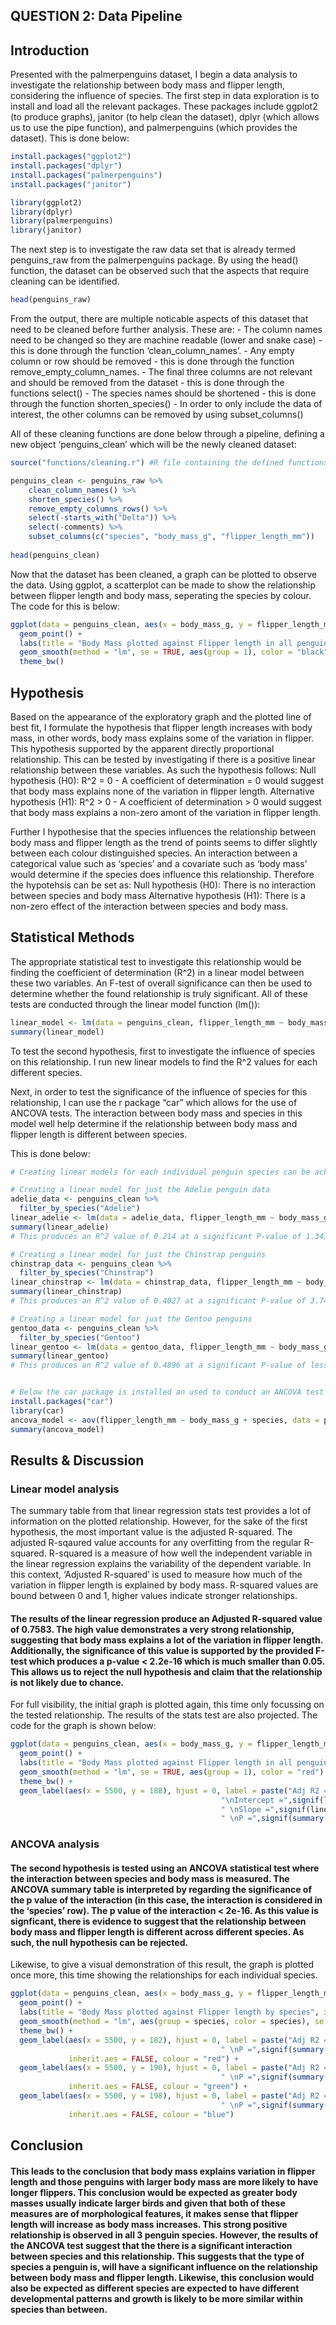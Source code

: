 ## QUESTION 2: Data Pipeline

## Introduction

Presented with the palmerpenguins dataset, I begin a data analysis to investigate the relationship between body mass and flipper length, considering the influence of species. The first step in data exploration is to install and load all the relevant packages. These packages include ggplot2 (to produce graphs), janitor (to help clean the dataset), dplyr (which allows us to use the pipe function), and palmerpenguins (which provides the dataset). This is done below:

```r

install.packages("ggplot2")
install.packages("dplyr")
install.packages("palmerpenguins")
install.packages("janitor")

library(ggplot2)
library(dplyr)
library(palmerpenguins)
library(janitor)
```

The next step is to investigate the raw data set that is already termed penguins_raw from the palmerpenguins package. By using the head() function, the dataset can be observed such that the aspects that require cleaning can be identified. 
```r
head(penguins_raw)
```

From the output, there are multiple noticable aspects of this dataset that need to be cleaned before further analysis. These are:
- The column names need to be changed so they are machine readable (lower and snake case) - this is done through the function 'clean_column_names'. 
- Any empty column or row should be removed - this is done through the function remove_empty_column_names. 
- The final three columns are not relevant and should be removed from the dataset - this is done through the functions select()
- The species names should be shortened - this is done through the function shorten_species()
- In order to only include the data of interest, the other columns can be removed by using subset_columns()

All of these cleaning functions are done below through a pipeline, defining a new object 'penguins_clean' which will be the newly cleaned dataset:

```r

source("functions/cleaning.r") #R file containing the defined functions that are used below (this can be found in the repository)

penguins_clean <- penguins_raw %>%
    clean_column_names() %>%
    shorten_species() %>%
    remove_empty_columns_rows() %>%
    select(-starts_with("Delta")) %>%
    select(-comments) %>%
    subset_columns(c("species", "body_mass_g", "flipper_length_mm"))
 
head(penguins_clean)
```

Now that the dataset has been cleaned, a graph can be plotted to observe the data. Using ggplot, a scatterplot can be made to show the relationship between flipper length and body mass, seperating the species by colour. The code for this is below:
```r
ggplot(data = penguins_clean, aes(x = body_mass_g, y = flipper_length_mm, colour = species)) +
  geom_point() +
  labs(title = "Body Mass plotted against Flipper length in all penguins", x = "Body Mass (g)", y = "Flipper Length (mm)") +
  geom_smooth(method = "lm", se = TRUE, aes(group = 1), color = "black") +
  theme_bw()
```

## Hypothesis

Based on the appearance of the exploratory graph and the plotted line of best fit, I formulate the hypothesis that flipper length increases with body mass, in other words, body mass explains some of the variation in flipper. This hypothesis supported by the apparent directly proportional relationship. This can be tested by investigating if there is a positive linear relationship between these variables. As such the hypothesis follows: 
Null hypothesis (H0): R\^2 = 0 - A coefficient of determination = 0 would suggest that body mass explains none of the variation in flipper length. 
Alternative hypothesis (H1): R\^2 \> 0 - A coefficient of determination \> 0 would suggest that body mass explains a non-zero amont of the variation in flipper length.

Further I hypothesise that the species influences the relationship between body mass and flipper length as the trend of points seems to differ slightly between each colour distinguished species. An interaction between a categorical value such as 'species' and a covariate such as 'body mass' would determine if the species does influence this relationship. Therefore the hypotehsis can be set as:
Null hypothesis (H0): There is no interaction between species and body mass
Alternative hypothesis (H1): There is a non-zero effect of the interaction between species and body mass.

## Statistical Methods

The appropriate statistical test to investigate this relationship would be finding the coefficient of determination (R^2) in a linear model between these two variables. An F-test of overall significance can then be used to determine whether the found relationship is truly significant. All of these tests are conducted through the linear model function (lm()):

```r
linear_model <- lm(data = penguins_clean, flipper_length_mm ~ body_mass_g)
summary(linear_model)
```

To test the second hypothesis, first to investigate the influence of species on this relationship. I run new linear models to find the R^2 values for each different species.

Next, in order to test the significance of the influence of species for this relationship, I can use the r package "car" which allows for the use of ANCOVA tests. The interaction between body mass and species in this model well help determine if the relationship between body mass and flipper length is different between species.

This is done below:

```r

# Creating linear models for each individual penguin species can be achieved by subseting the data further into species specific datasets from which the models can be made. This is done below:

# Creating a linear model for just the Adelie penguin data
adelie_data <- penguins_clean %>% 
  filter_by_species("Adelie")
linear_adelie <- lm(data = adelie_data, flipper_length_mm ~ body_mass_g)
summary(linear_adelie)
# This produces an R^2 value of 0.214 at a significant P-value of 1.343e-09

# Creating a linear model for just the Chinstrap penguins
chinstrap_data <- penguins_clean %>% 
  filter_by_species("Chinstrap")
linear_chinstrap <- lm(data = chinstrap_data, flipper_length_mm ~ body_mass_g)
summary(linear_chinstrap)
# This produces an R^2 value of 0.4027 at a significant P-value of 3.748e-09

# Creating a linear model for just the Gentoo penguins
gentoo_data <- penguins_clean %>% 
  filter_by_species("Gentoo")
linear_gentoo <- lm(data = gentoo_data, flipper_length_mm ~ body_mass_g)
summary(linear_gentoo)
# This produces an R^2 value of 0.4896 at a significant P-value of less than 2.23-16


# Below the car package is installed an used to conduct an ANCOVA test for the interaction between species and this linear relationship
install.packages("car")
library(car)
ancova_model <- aov(flipper_length_mm ~ body_mass_g + species, data = penguins_clean)
summary(ancova_model)
```

## Results & Discussion

### Linear model analysis

The summary table from that linear regression stats test provides a lot of information on the plotted relationship. However, for the sake of the first hypothesis, the most important value is the adjusted R-squared. The adjusted R-sqaured value accounts for any overfitting from the regular R-squared. R-squared is a measure of how well the independent variable in the linear regression explains the variability of the dependent variable. In this context, 'Adjusted R-squared' is used to measure how much of the variation in flipper length is explained by body mass. R-squared values are bound between 0 and 1, higher values indicate stronger relationships. 

#### The results of the linear regression produce an Adjusted R-squared value of 0.7583. The high value demonstrates a very strong relationship, suggesting that body mass explains a lot of the variation in flipper length. Additionally, the significance of this value is supported by the provided F-test which produces a p-value < 2.2e-16 which is much smaller than 0.05. This allows us to reject the null hypothesis and claim that the relationship is not likely due to chance.

For full visibility, the initial graph is plotted again, this time only focussing on the tested relationship. The results of the stats test are also projected. The code for the graph is shown below:

```r
ggplot(data = penguins_clean, aes(x = body_mass_g, y = flipper_length_mm)) +
  geom_point() +
  labs(title = "Body Mass plotted against Flipper length in all penguins", x = "Body Mass (g)", y = "Flipper Length (mm)") +
  geom_smooth(method = "lm", se = TRUE, aes(group = 1), color = "red") +
  theme_bw() +
  geom_label(aes(x = 5500, y = 188), hjust = 0, label = paste("Adj R2 = ",signif(summary(linear_model)$adj.r.squared, 5),
                                               "\nIntercept =",signif(linear_model$coef[[1]],5 ),
                                               " \nSlope =",signif(linear_model$coef[[2]], 5),
                                               " \nP =",signif(summary(linear_model)$coef[2,4], 5)))
```

### ANCOVA analysis

#### The second hypothesis is tested using an ANCOVA statistical test where the interaction between species and body mass is measured. The ANCOVA summary table is interpreted by regarding the significance of the p value of the interaction (in this case, the interaction is considered in the 'species' row). The p value of the interaction < 2e-16. As this value is signficant, there is evidence to suggest that the relationship between body mass and flipper length is different across different species. As such, the null hypothesis can be rejected. 

Likewise, to give a visual demonstration of this result, the graph is plotted once more, this time showing the relationships for each individual species.

```r
ggplot(data = penguins_clean, aes(x = body_mass_g, y = flipper_length_mm, colour = species)) +
  geom_point() +
  labs(title = "Body Mass plotted against Flipper length by species", x = "Body Mass (g)", y = "Flipper Length (mm)") +
  geom_smooth(method = "lm", aes(group = species, color = species), se = TRUE) +
  theme_bw() +
  geom_label(aes(x = 5500, y = 182), hjust = 0, label = paste("Adj R2 = ",signif(summary(linear_adelie)$adj.r.squared, 5),
                                               " \nP =",signif(summary(linear_adelie)$coef[2,4], 5)),
             inherit.aes = FALSE, colour = "red") +
  geom_label(aes(x = 5500, y = 190), hjust = 0, label = paste("Adj R2 = ",signif(summary(linear_chinstrap)$adj.r.squared, 5),
                                               " \nP =",signif(summary(linear_chinstrap)$coef[2,4], 5)),
             inherit.aes = FALSE, colour = "green") +
  geom_label(aes(x = 5500, y = 198), hjust = 0, label = paste("Adj R2 = ",signif(summary(linear_gentoo)$adj.r.squared, 5),
                                               " \nP =",signif(summary(linear_gentoo)$coef[2,4], 5)),
             inherit.aes = FALSE, colour = "blue")
```

## Conclusion

#### This leads to the conclusion that body mass explains variation in flipper length and those penguins with larger body mass are more likely to have longer flippers. This conclusion would be expected as greater body masses usually indicate larger birds and given that both of these measures are of morphological features, it makes sense that flipper length will increase as body mass increases. This strong positive relationship is observed in all 3 penguin species. However, the results of the ANCOVA test suggest that the there is a significant interaction between species and this relationship. This suggests that the type of species a penguin is, will have a significant influence on the relationship between body mass and flipper length. Likewise, this conclusion would also be expected as different species are expected to have different developmental patterns and growth is likely to be more similar within species than between.
